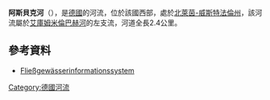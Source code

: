{{Onesource|time=2020-07-09T02:45:07+00:00}}
{{Coord|52|7|2|N|8|36|22|E|display=title}}

'''阿斯貝克河'''（{{lang-de|Asbeke}}），是[[德國|德國]]的河流，位於該國西部，處於[[北萊茵-威斯特法倫州|北萊茵-威斯特法倫州]]，該河流屬於[[艾庫姆米倫巴赫河|艾庫姆米倫巴赫河]]的左支流，河道全長2.4公里。

==參考資料==
*[https://web.archive.org/web/20120808152043/http://fisdt.de/wrrl/page/begruessung.html Fließgewässerinformationssystem]

{{Germany-geo-stub}}
[[Category:德國河流|Category:德國河流]]